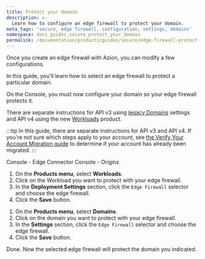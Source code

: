```yaml
---
title: Protect your domain
description: >-
  Learn how to configure an edge firewall to protect your domain.
meta_tags: 'secure, edge firewall, configuration, settings, domains'
namespace: docs_guides_secure_protect_your_domain
permalink: /documentation/products/guides/secure/edge-firewall-protect-your-domain/
---
```




<Apiv4Rollout />

Once you create an edge firewall with Azion, you can modify a few configurations. 

In this guide, you'll learn how to select an edge firewall to protect a particular domain.

On the Console, you must now configure your domain so your edge firewall protects it.

There are separate instructions for API v3 using [legacy Domains](/en/documentation/products/build/edge-application/domains/) settings and API v4 using the new [Workloads](/en/documentation/products/secure/workloads) product.

:::tip
In this guide, there are separate instructions for API v3 and API v4. If you're not sure which steps apply to your account, see [the Verify Your Account Migration guide](/en/documentation/products/guides/verify-account-migration/) to determine if your account has already been migrated.
:::

<Tabs client:visible>
    <Fragment slot="tab.consoleworkloads">Console - Edge Connector</Fragment>
    <Fragment slot="tab.consoledomais">Console - Origins</Fragment>


<Fragment slot="panel.consoleworkloads">

1. On the **Products menu**, select **Workloads**.
2. Click on the Workload you want to protect with your edge firewall.
3. In the **Deployment Settings** section, click the `Edge Firewall` selector and choose the edge firewall.
4. Click the **Save** button.

</Fragment>

<Fragment slot="panel.consoledomains">

1. On the **Products menu**, select **Domains**.
2. Click on the domain you want to protect with your edge firewall.
3. In the **Settings** section, click the `Edge Firewall` selector and choose the edge firewall.
4. Click the **Save** button.

Done. Now the selected edge firewall will protect the domain you indicated.

</Fragment>
</Tabs>